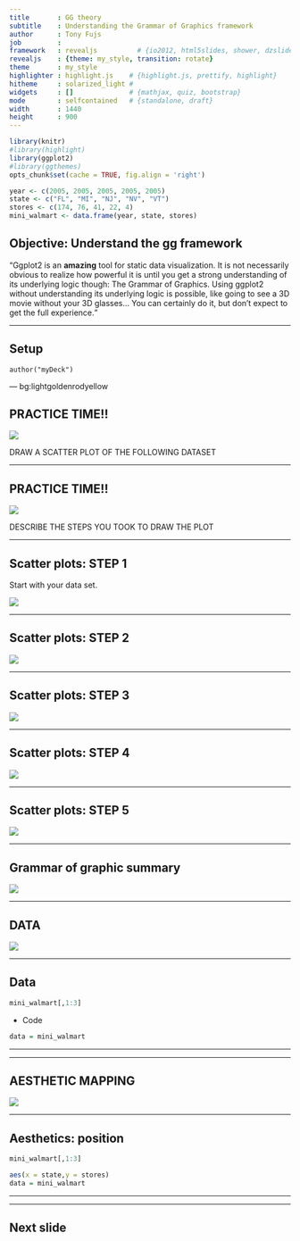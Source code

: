 ```yaml
---
title       : GG theory
subtitle    : Understanding the Grammar of Graphics framework
author      : Tony Fujs
job         : 
framework   : revealjs          # {io2012, html5slides, shower, dzslides, revealjs ...}
revealjs    : {theme: my_style, transition: rotate}
theme       : my_style
highlighter : highlight.js    # {highlight.js, prettify, highlight}
hitheme     : solarized_light # 
widgets     : []              # {mathjax, quiz, bootstrap}
mode        : selfcontained   # {standalone, draft}
width       : 1440
height      : 900
---
```


```r
library(knitr)
#library(highlight)
library(ggplot2)
#library(ggthemes)
opts_chunk$set(cache = TRUE, fig.align = 'right')

year <- c(2005, 2005, 2005, 2005, 2005)
state <- c("FL", "MI", "NJ", "NV", "VT")
stores <- c(174, 76, 41, 22, 4) 
mini_walmart <- data.frame(year, state, stores)
```

## Objective: Understand the gg framework

<q>Ggplot2 is an __amazing__ tool for static data visualization. It is not necessarily obvious to realize how powerful it is until you get a strong understanding of its underlying logic though: The Grammar of Graphics. Using ggplot2 without understanding its underlying logic is possible, like going to see a 3D movie without your 3D glasses... You can certainly do it, but don't expect to get the full experience.</q>

---

## Setup
  
```
author("myDeck")
```

--- bg:lightgoldenrodyellow

## PRACTICE TIME!!

![](./tof/height.png)

DRAW A SCATTER PLOT OF THE FOLLOWING DATASET

---  


## PRACTICE TIME!!

![](./tof/height.png)

DESCRIBE THE STEPS YOU TOOK TO DRAW THE PLOT

--- 

## Scatter plots: STEP 1

Start with your data set.

![](./tof/gg1.png)

--- 


## Scatter plots: STEP 2

![](./tof/gg2.png)

--- 

## Scatter plots: STEP 3

![](./tof/gg3.png)

--- 

## Scatter plots: STEP 4

![](./tof/gg4.png)

--- 

## Scatter plots: STEP 5

![](./tof/gg5.png)

--- 

## Grammar of graphic summary

![](./tof/ggtab1.png)

--- 

## DATA

![](./tof/ggtab_data.png)

--- 

## Data

```r
mini_walmart[,1:3]
```

* Code
```r
data = mini_walmart
```

***

--- 

## AESTHETIC MAPPING

![](./tof/ggtab_aes.png)

--- 

## Aesthetics: position

```r
mini_walmart[,1:3]
```

```r
aes(x = state,y = stores)
data = mini_walmart
```

***

--- 

## Next slide
